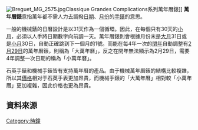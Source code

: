 [[File:Breguet_MG_2575.jpg|thumb]]Classique Grandes Complications系列萬年曆錶]]
'''萬年曆錶'''意指萬年都不需人力去調撥[[日期|日期]]、[[月份|月份]]的[[手錶|手錶]]的意思。

一般的機械錶的日曆設計是以31天作為一個循環。因此，在每個只有30天的[[小月|小月]]，必須以人手將日期數字向前調一天。萬年曆錶則會根據月份末是[[大月|大月]]31日或是[[小月|小月]]30日，自動正確跳到下一個月的1號。而能在每4年一次的[[閏年|閏年]]自動調整有[[2月29日|2月29日]]的萬年曆錶，則稱為「大萬年曆」，反之在閏年無法顯示為2月29日，需要4年調整一次日期的稱為「小萬年曆」。

石英手錶和機械手錶皆有支持萬年曆的產品。由于機械萬年曆錶的結構比較複雜，所以其[[價格|價格]]相对于石英手表更加昂貴，而機械手錶的「大萬年曆」相對較「小萬年曆」更加複雜，因此价格也更為昂貴。

==資料來源==
{{Reflist}}

{{用品小作品}}

[[Category:時鐘|Category:時鐘]]